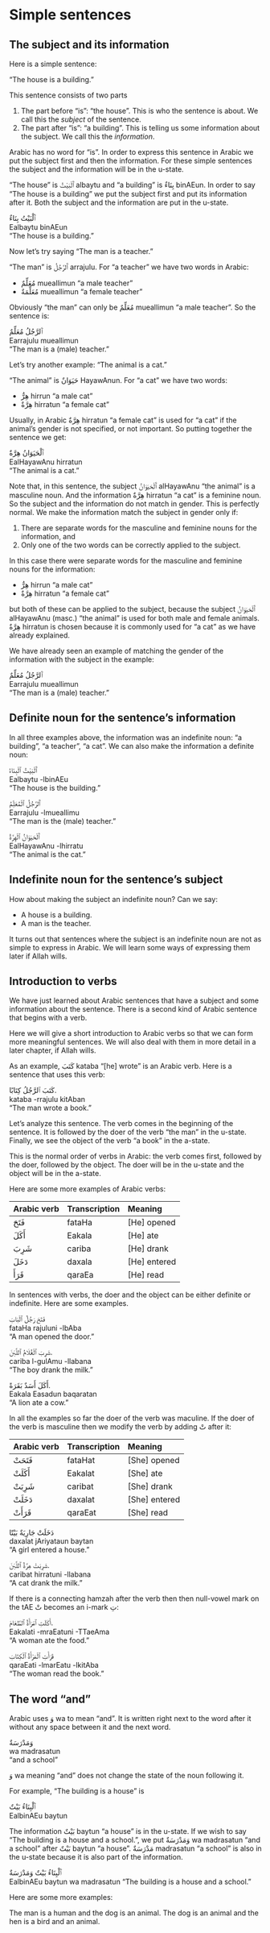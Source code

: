 # Simple sentences

## The subject and its information

Here is a simple sentence:

"The house is a building."

This sentence consists of two parts

1. The part before "is": "the house". This is who the sentence is about. We call this the _subject_ of the sentence.
2. The part after "is": "a building". This is telling us some information about the subject. We call this the _information_.

Arabic has no word for "is". In order to express this sentence in Arabic we put the subject first and then the information. For these simple sentences the subject and the information will be in the u-state.

"The house" is [ٱَلْبَيْتُ]{.ar} [albaytu]{.trn} and "a building" is [بِنَاءٌ]{.ar} [binAEun]{.trn}. In order to say "The house is a building" we put the subject first and put its information after it. Both the subject and the information are put in the u-state.

[ٱَلْبَيْتُ بِنَاءٌ]{.ar}  
[Ealbaytu binAEun]{.trn}  
"The house is a building."

Now let's try saying "The man is a teacher."

"The man" is [ٱَلرَّجُلُ]{.ar} [arrajulu]{.trn}. For "a teacher" we have two words in Arabic: 

+ [مُعَلِّمٌ]{.ar} [mueallimun]{.trn} "a male teacher" 
+ [مُعَلِّمَةٌ]{.ar} [mueallimun]{.trn} "a female teacher" 

Obviously "the man" can only be [مُعَلِّمٌ]{.ar} [mueallimun]{.trn} "a male teacher". So the sentence is:

[ٱَلرَّجُلُ مُعَلِّمٌ]{.ar}  
[Earrajulu mueallimun]{.trn}  
"The man is a (male) teacher."

Let's try another example: "The animal is a cat."

"The animal" is [حَيَوَانٌ]{.ar} [HayawAnun]{.trn}. For "a cat" we have two words:

+ [هِرٌّ]{.ar} [hirrun]{.trn} "a male cat"
+ [هِرَّةٌ]{.ar} [hirratun]{.trn} "a female cat"

Usually, in Arabic [هِرَّةٌ]{.ar} [hirratun]{.trn} "a female cat" is used for "a cat" if the animal's gender is not specified, or not important. So putting together the sentence we get:

[ٱَلْحَيَوَانُ هِرَّةٌ]{.ar}  
[EalHayawAnu hirratun]{.trn}  
"The animal is a cat."

Note that, in this sentence, the subject [ٱَلْحَيَوَانُ]{.ar} [alHayawAnu]{.trn} "the animal" is a masculine noun. And the information 
[هِرَّةٌ]{.ar} [hirratun]{.trn} "a cat" is a feminine noun. So the subject and the information do not match in gender. This is perfectly normal. We make the information match the subject in gender only if:

1. There are separate words for the masculine and feminine nouns for the information, and
2. Only one of the two words can be correctly applied to the subject.

In this case there were separate words for the masculine and feminine nouns for the information:

+ [هِرٌّ]{.ar} [hirrun]{.trn} "a male cat"
+ [هِرَّةٌ]{.ar} [hirratun]{.trn} "a female cat"

but both of these can be applied to the subject, because the subject [ٱَلْحَيَوَانُ]{.ar} [alHayawAnu]{.trn} (masc.) "the animal" is used for both male and female animals. [هِرَّةٌ]{.ar} [hirratun]{.trn} is chosen because it is commonly used for "a cat" as we have already explained.

We have already seen an example of matching the gender of the information with the subject in the example:

[ٱَلرَّجُلُ مُعَلِّمٌ]{.ar}  
[Earrajulu mueallimun]{.trn}  
"The man is a (male) teacher."

## Definite noun for the sentence's information

In all three examples above, the information was an indefinite noun: "a building", "a teacher", "a cat". We can also make the information a definite noun:

[ٱَلْبَيْتُ ٱلْبِنَاءُ]{.ar}  
[Ealbaytu -lbinAEu]{.trn}  
"The house is the building."

[ٱَلرَّجُلُ ٱلْمُعَلِّمُ]{.ar}  
[Earrajulu -lmueallimu]{.trn}  
"The man is the (male) teacher."

[ٱَلْحَيَوَانُ ٱلْهِرَّةُ]{.ar}  
[EalHayawAnu -lhirratu]{.trn}  
"The animal is the cat."

## Indefinite noun for the sentence's subject

How about making the subject an indefinite noun? Can we say:

+ A house is a building.
+ A man is the teacher.

It turns out that sentences where the subject is an indefinite noun are not as simple to express in Arabic. We will learn some ways of expressing them later if Allah wills.

## Introduction to verbs

We have just learned about Arabic sentences that have a subject and some information about the sentence. There is a second kind of Arabic sentence that begins with a verb.

Here we will give a short introduction to Arabic verbs so that we can form more meaningful sentences. We will also deal with them in more detail in a later chapter, if Allah wills.

As an example, [كَتَبَ]{.ar} [kataba]{.trn} "[he] wrote" is an Arabic verb. Here is a sentence that uses this verb:

[كَتَبَ ٱلرَّجُلُ كِتَابًا.]{.ar}  
[kataba -rrajulu kitAban]{.trn}  
"The man wrote a book."

Let's analyze this sentence. The verb comes in the beginning of the sentence. It is followed by the doer of the verb "the man" in the u-state. Finally, we see the object of the verb "a book" in the a-state.

This is the normal order of verbs in Arabic: the verb comes first, followed by the doer, followed by the object. The doer will be in the u-state and the object will be in the a-state.

Here are some more examples of Arabic verbs:

| Arabic verb   | Transcription   | Meaning          |
|:--------------|:----------------|:-----------------|
|[فَتَحَ]{.ar}     |[fataHa]{.trn}   | [He] opened      |
|[أَكَلَ]{.ar}     |[Eakala]{.trn}   | [He] ate         |
|[شَرِبَ]{.ar}     |[cariba]{.trn}   | [He] drank       |
|[دَخَلَ]{.ar}     |[daxala]{.trn}   | [He] entered     |
|[قَرَأَ]{.ar}     |[qaraEa]{.trn}   | [He] read        |

In sentences with verbs, the doer and the object can be either definite or indefinite. Here are some examples.

[فَتَحَ رَجُلٌ ٱلْبَابَ]{.ar}  
[fataHa rajuluni -lbAba]{.trn}  
"A man opened the door."

[شَرِبَ ٱلْغُلَامُ ٱللَّبَنَ.]{.ar}  
[cariba l-gulAmu -llabana]{.trn}  
"The boy drank the milk."

[أَكَلَ أَسَدٌ بَقَرَةً.]{.ar}  
[Eakala Easadun baqaratan]{.trn}  
"A lion ate a cow."

In all the examples so far the doer of the verb was maculine. If the doer of the verb is masculine then we modify the verb by adding [تْ]{.ar} after it:

| Arabic verb   | Transcription   | Meaning          |
|:--------------|:----------------|:-----------------|
|[فَتَحَتْ]{.ar}    |[fataHat]{.trn}  | [She] opened     |
|[أَكَلَتْ]{.ar}    |[Eakalat]{.trn}  | [She] ate        |
|[شَرِبَتْ]{.ar}    |[caribat]{.trn}  | [She] drank      |
|[دَخَلَتْ]{.ar}    |[daxalat]{.trn}  | [She] entered    |
|[قَرَأَتْ]{.ar}    |[qaraEat]{.trn}  | [She] read       |

[دَخَلَتْ جَارِيَةٌ بَيْتًا]{.ar}  
[daxalat jAriyataun baytan]{.trn}  
"A girl entered a house."

[شَرِبَتْ هِرَّةٌ ٱللَّبَنَ.]{.ar}  
[caribat hirratuni -llabana]{.trn}  
"A cat drank the milk."

If there is a connecting [hamzah]{.trn} after the verb then then null-vowel mark on the [tAE]{.trn} [تْ]{.ar} becomes an [i]{.trn}-mark [تِ]{.ar}:

[أَكَلَتِ ٱمْرَأَةٌ ٱلطَّعَامَ.]{.ar}  
[Eakalati -mraEatuni -TTaeAma]{.trn}  
"A woman ate the food."

[قَرَأَتِ ٱلْمَرْأَةُ ٱلْكِتَابَ]{.ar}  
[qaraEati -lmarEatu -lkitAba]{.trn}  
"The woman read the book."

## The word "and"

Arabic uses [وَ]{.ar} [wa]{.trn} to mean "and". It is written right next to the word after it without any space between it and the next word. 

[وَمَدْرَسَةٌ]{.ar}  
[wa madrasatun]{.trn}  
"and a school"

[وَ]{.ar} [wa]{.trn} meaning "and" does not change the state of the noun following it.

For example, "The building is a house" is

[ٱَلْبِنَاءُ بَيْتٌ]{.ar}  
[EalbinAEu baytun]{.trn}

The information [بَيْتٌ]{.ar} [baytun]{.trn} "a house" is in the u-state. If we wish to say "The building is a house and a school.", we put [وَمَدْرَسَةٌ]{.ar} [wa madrasatun]{.trn} "and a school" after [بَيْتٌ]{.ar} [baytun]{.trn} "a house".
[مَدْرَسَةٌ]{.ar} [madrasatun]{.trn} "a school" is also in the u-state because it is also part of the information.

[ٱَلْبِنَاءُ بَيْتٌ وَمَدْرَسَةٌ]{.ar}  
[EalbinAEu baytun wa madrasatun]{.trn}
"The building is a house and a school."

Here are some more examples:

The man is a human and the dog is an animal.
The dog is an animal and the hen is a bird and an animal.
